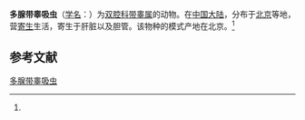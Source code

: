 {{Speciesbox
| name = 多腺带睾吸虫
| status = 
| status_system = 
| image = 
| genus = Zonorchis
| species = multivitellatus
| authority = (Faust, 1966)<ref name='id9955'>{{cite web| url =http://www.bioinfo.cn/db05/BjdwSpecies.php?action=view&id=9955| title =多腺带睾吸虫| work =《中国动物物种编目数据库》| publisher =中国科学院微生物研究所| author =中国科学院动物研究所| accessdate =2009-04-16| deadurl =yes| archiveurl =https://web.archive.org/web/20160305060839/http://www.bioinfo.cn/db05/BjdwSpecies.php?action=view&id=9955| archivedate =2016-03-05}}</ref>
}}

'''多腺带睾吸虫'''（[[学名|学名]]：{{lang|la|''Zonorchis multivitellatus''}}）为[[双腔科|双腔科]][[带睾属|带睾属]]的动物。在[[中国大陆|中国大陆]]，分布于[[北京|北京]]等地，营[[寄生|寄生]]生活，寄生于肝脏以及胆管。该物种的模式产地在北京。<ref name='id9955'/>

== 参考文献 ==
{{reflist}}

{{Wikispecies|Zonorchis multivitellatus}}

[[Category:带睾属|多腺带睾吸虫]]


{{吸虫小作品}}